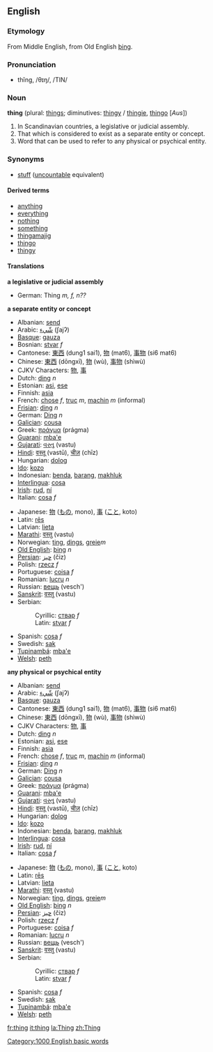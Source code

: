 ==English==
===Etymology===
From Middle English, from Old English [[þing]].

===Pronunciation===
*thĭng, /θɪŋ/, /TIN/

===Noun===
'''thing''' (plural: [[things]]; diminutives: [[thingy]] / [[thingie]], [[thingo]] [''Aus''])

<!-- Definition from Websters 1913 -->
#In Scandinavian countries, a legislative or judicial assembly.
#That which is considered to exist as a separate entity or concept.
#Word that can be used to refer to any physical or psychical entity.

===Synonyms===
*[[stuff]] ([[uncountable]] equivalent)

====Derived terms====
*[[anything]]
*[[everything]]
*[[nothing]]
*[[something]]
*[[thingamajig]]<!-- various spellings -->
*[[thingo]]
*[[thingy]]

====Translations====
'''a legislative or judicial assembly'''
{{top}}
*German: Thing ''m, f, n??''
{{mid}}
{{bottom}}

'''a separate entity or concept'''
{{top}}
*Albanian: [[send]]
*Arabic: [[شيء|شّيء]] (ʃajʔ)
*[[Basque]]: [[gauza]]
*Bosnian: [[stvar]] ''f''
*Cantonese: [[東西]] (dung1 sai1), [[物]] (mat6), [[事物]] (si6 mat6)
*Chinese: [[東西]] (dōngxī), [[物]] (wù), [[事物]] (shìwù)
*CJKV Characters: [[物]], [[事]]
*Dutch: [[ding]] ''n''
*Estonian: [[asi]], [[ese]]
*Finnish: [[asia]]
*French:  [[chose]] ''f'', [[truc]] ''m'', [[machin]] ''m'' (informal)
*[[Frisian]]: [[ding]] ''n''
*German: [[Ding]] ''n''
*[[Galician]]: [[cousa]]
*Greek: [[πράγμα]] (prágma)
*[[Guarani]]: [[mba'e]]
*[[Gujarati]]: [[વસ્તુ]] (vastu)
*[[Hindi]]: [[वस्तू]] (vastū), [[चीज़]] (chīz)
*Hungarian: [[dolog]]
*[[Ido]]: [[kozo]]
*Indonesian: [[benda]], [[barang]], [[makhluk]]
*[[Interlingua]]: [[cosa]]
*[[Irish]]: [[rud]], [[ní]]
*Italian: [[cosa]] ''f''
{{mid}}
*Japanese: [[物]] ([[もの]], mono), [[事]] ([[こと]], koto)
*Latin: [[rēs]]
*Latvian: [[lieta]]
*[[Marathi]]: [[वस्तु]] (vastu)
*Norwegian: [[ting]], [[dings]], [[greie]]''m''
*[[Old English]]: [[þing]] ''n''
*[[Persian]]: [[چيز]] (čiz)
*Polish: [[rzecz]] ''f''
*Portuguese: [[coisa]] ''f''
*Romanian: [[lucru]] ''n''
*Russian: [[вещь]] (vesch')
*[[Sanskrit]]: [[वस्तु]] (vastu)
*Serbian:
*:Cyrillic: [[ствар]] ''f''
*:Latin: [[stvar]] ''f''
*Spanish: [[cosa]] ''f''
*Swedish: [[sak]]
*[[Tupinambá]]: [[mba'e]]
*[[Welsh]]: [[peth]]
{{bottom}}

'''any physical or psychical entity'''
{{top}}
*Albanian: [[send]]
*Arabic: [[شيء|شّيء]] (ʃajʔ)
*[[Basque]]: [[gauza]]
*Cantonese: [[東西]] (dung1 sai1), [[物]] (mat6), [[事物]] (si6 mat6)
*Chinese: [[東西]] (dōngxī), [[物]] (wù), [[事物]] (shìwù)
*CJKV Characters: [[物]], [[事]]
*Dutch: [[ding]] ''n''
*Estonian: [[asi]], [[ese]]
*Finnish: [[asia]]
*French:  [[chose]] ''f'', [[truc]] ''m'', [[machin]] ''m'' (informal)
*[[Frisian]]: [[ding]] ''n''
*German: [[Ding]] ''n''
*[[Galician]]: [[cousa]]
*Greek: [[πράγμα]] (prágma)
*[[Guarani]]: [[mba'e]]
*[[Gujarati]]: [[વસ્તુ]] (vastu)
*[[Hindi]]: [[वस्तू]] (vastū), [[चीज़]] (chīz)
*Hungarian: [[dolog]]
*[[Ido]]: [[kozo]]
*Indonesian: [[benda]], [[barang]], [[makhluk]]
*[[Interlingua]]: [[cosa]]
*[[Irish]]: [[rud]], [[ní]]
*Italian: [[cosa]] ''f''
{{mid}}
*Japanese: [[物]] ([[もの]], mono), [[事]] ([[こと]], koto)
*Latin: [[rēs]]
*Latvian: [[lieta]]
*[[Marathi]]: [[वस्तु]] (vastu)
*Norwegian: [[ting]], [[dings]], [[greie]]''m''
*[[Old English]]: [[þing]] ''n''
*[[Persian]]: [[چيز]] (čiz)
*Polish: [[rzecz]] ''f''
*Portuguese: [[coisa]] ''f''
*Romanian: [[lucru]] ''n''
*Russian: [[вещь]] (vesch')
*[[Sanskrit]]: [[वस्तु]] (vastu)
*Serbian:
*:Cyrillic: [[ствар]] ''f''
*:Latin: [[stvar]] ''f''
*Spanish: [[cosa]] ''f''
*Swedish: [[sak]]
*[[Tupinambá]]: [[mba'e]]
*[[Welsh]]: [[peth]]
{{bottom}}


[[Category:1000 English basic words]]

[[fr:thing]]
[[it:thing]]
[[la:Thing]]
[[zh:Thing]]